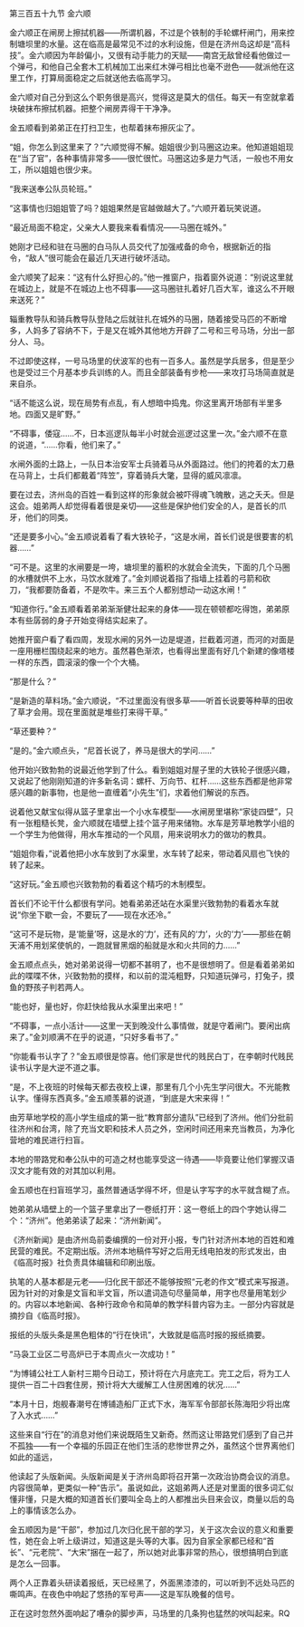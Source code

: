 

第三百五十九节 金六顺

金六顺正在闸房上擦拭机器――所谓机器，不过是个铁制的手轮螺杆闸门，用来控制塘坝里的水量。这在临高是最常见不过的水利设施，但是在济州岛这却是“高科技”。金六顺因为年龄偏小，又很有动手能力的天赋――南宫无敌曾经看他做过一个弹弓，和他自己全套木工机械加工出来红木弹弓相比也毫不逊色――就派他在这里工作，打算局面稳定之后就送他去临高学习。

金六顺对自己分到这么个职务很是高兴，觉得这是莫大的信任。每天一有空就拿着块破抹布擦拭机器。把整个闸房弄得干干净净。

金五顺看到弟弟正在打扫卫生，也帮着抹布擦灰尘了。

“姐，你怎么到这里来了？”六顺觉得不解。姐姐很少到马圈这边来。他知道姐姐现在“当了官”，各种事情非常多――很忙很忙。马圈这边多是力气活，一般也不用女工，所以姐姐也很少来。

“我来送奉公队员轮班。”

“这事情也归姐姐管了吗？姐姐果然是官越做越大了。”六顺开着玩笑说道。

“最近局面不稳定，父亲大人要我来看看情况――马圈在城外。”

她刚才已经和驻在马圈的白马队人员交代了加强戒备的命令，根据新近的指令，“敌人”很可能会在最近几天进行破坏活动。

金六顺笑了起来：“这有什么好担心的。”他一推窗户，指着窗外说道：“别说这里就在城边上，就是不在城边上也不碍事――这马圈驻扎着好几百大军，谁这么不开眼来送死？”

辎重教导队和骑兵教导队登陆之后就驻扎在城外的马圈，随着接受马匹的不断增多，人妈多了容纳不下，于是又在城外其他地方开辟了二号和三号马场，分出一部分人、马。

不过即使这样，一号马场里的伏波军的也有一百多人。虽然是学兵居多，但是至少也是受过三个月基本步兵训练的人。而且全部装备有步枪――来攻打马场简直就是来自杀。

“话不能这么说，现在局势有点乱，有人想暗中捣鬼。你这里离开场部有半里多地。四面又是旷野。”

“不碍事，倭寇……不，日本巡逻队每半小时就会巡逻过这里一次。”金六顺不在意的说道，“……你看，他们来了。”

水闸外面的土路上，一队日本治安军士兵骑着马从外面路过。他们的挎着的太刀悬在马背上，士兵们都戴着“阵笠”，穿着骑兵大氅，显得的威风凛凛。

要在过去，济州岛的百姓一看到这样的形象就会被吓得魂飞魄散，逃之夭夭。但是这会。姐弟两人却觉得看着很是亲切――这些是保护他们安全的人，是首长的爪牙，他们的同类。

“还是要多小心。”金五顺说着看了看大铁轮子，“这是水闸，首长们说是很要害的机器……”

“可不是。这里的水闸要是一垮，塘坝里的蓄积的水就会全流失，下面的几个马圈的水槽就供不上水，马饮水就难了。”金刘顺说着指了指墙上挂着的弓箭和砍刀，“我都要防备着，不是吹牛。来三五个人都别想动一动这水闸！”

“知道你行。”金五顺看着弟弟渐渐健壮起来的身体――现在顿顿都吃得饱，弟弟原本有些孱弱的身子开始变得结实起来了。

她推开窗户看了看四周，发现水闸的另外一边是堤道，拦截着河道，而河的对面是一座用栅栏围绕起来的地方。虽然暮色渐浓，也看得出里面有好几个新建的像塔楼一样的东西，圆滚滚的像一个个大桶。

“那是什么？”

“是新造的草料场。”金六顺说，“不过里面没有很多草――听首长说要等种草的田收了草才会用。现在里面就是堆些打来得干草。”

“草还要种？”

“是的。”金六顺点头，“尼首长说了，养马是很大的学问……”

他开始兴致勃勃的说最近他学到了什么。看到姐姐对屋子里的大铁轮子很感兴趣，又说起了他刚刚知道的许多新名词：螺杆、万向节、杠杆……这些东西都是他非常感兴趣的新事物，也是他一直缠着“小先生”们，求着他们解说的东西。

说着他又献宝似得从篮子里拿出一个小水车模型――水闸房里堪称“家徒四壁”，只有一张粗糙长凳，金六顺就在墙壁上挂个篮子用来储物。水车是芳草地教学小组的一个学生为他做得，用水车推动的一个风扇，用来说明水力的做功的教具。

“姐姐你看，”说着他把小水车放到了水渠里，水车转了起来，带动着风扇也飞快的转了起来。

“这好玩。”金五顺也兴致勃勃的看着这个精巧的木制模型。

首长们不论干什么都很有学问。她看弟弟还站在水渠里兴致勃勃的看着水车就说“你坐下歇一会，不要玩了――现在水还冷。”

“这可不是玩物，是‘能量’呀，这是水的‘力’，还有风的‘力’，火的‘力’――那些在朝天浦不用划桨使帆的，一跑就冒黑烟的船就是水和火共同的力……”

金五顺点点头，她对弟弟说得一切都不甚明了，也不是很想明了。但是看着弟弟如此的喋喋不休，兴致勃勃的摸样，和以前的混沌粗野，只知道玩弹弓，打兔子，摸鱼的野孩子判若两人。

“能也好，量也好，你赶快给我从水渠里出来吧！”

“不碍事，一点小活计――这里一天到晚没什么事情做，就是守着闸门。要闲出病来了。”金刘顺满不在乎的说道，“只好多看书了。”

“你能看书认字了？”金五顺很是惊喜。他们家是世代的贱民白丁，在李朝时代贱民读书认字是大逆不道之事。

“是，不上夜班的时候每天都去夜校上课，那里有几个小先生学问很大。不光能教认字。懂得东西真多。”金五顺羡慕的说道，“到底是大宋来得！”

由芳草地学校的高小学生组成的第一批“教育部分遣队”已经到了济州。他们分批前往济州和台湾，除了充当文职和技术人员之外，空闲时间还用来充当教员，为净化营地的难民进行扫盲。

本地的带路党和奉公队中的可造之材也能享受这一待遇――毕竟要让他们掌握汉语汉文才能有效的对其加以利用。

金五顺也在扫盲班学习，虽然普通话学得不坏，但是认字写字的水平就含糊了点。

她弟弟从墙壁上的一个篮子里拿出了一卷纸打开：这一卷纸上的四个字她认得二个：“济州”。他弟弟读了起来：“济州新闻”。

《济州新闻》是由济州岛前委编撰的一份对开小报，专门针对济州本地的百姓和难民营的难民。不定期出版。济州本地稿件写好之后用无线电拍发的形式发出，由《临高时报》社负责具体编辑和印刷出版。

执笔的人基本都是元老――归化民干部还不能够按照“元老的作文”模式来写报道。因为针对的对象是文盲和半文盲，所以遣词造句尽量简单，用字也尽量用笔划少的。内容以本地新闻、各种行政命令和简单的教学科普内容为主。一部分内容就是摘抄自《临高时报》。

报纸的头版头条是黑色粗体的“行在快讯”，大致就是临高时报的报纸摘要。

“马袅工业区二号高炉已于本周点火一次成功！”

“为博铺公社工人新村三期今日动工，预计将在六月底完工。完工之后，将为工人提供一百二十四套住房，预计将大大缓解工人住房困难的状况……”

“本月十日，炮舰春潮号在博铺造船厂正式下水，海军军令部部长陈海阳少将出席了入水式……”

这些来自“行在”的消息对他们来说既陌生又新奇。然而这让带路党们感到了自己并不孤独――有一个幸福的乐园正在他们生活的悲惨世界之外，虽然这个世界离他们如此的遥远，

他读起了头版新闻。头版新闻是关于济州岛即将召开第一次政治协商会议的消息。内容很简单，更类似一种“告示”。虽说如此，这姐弟两人还是对里面的很多词汇似懂非懂，只是大概的知道首长们要叫全岛上的人都推出头目来会议，商量以后的岛上的事情该怎么办。

金五顺因为是“干部”，参加过几次归化民干部的学习，关于这次会议的意义和重要性，她在会上听上级讲过，知道这是头等的大事。因为自家全家都已经和“首长”、“元老院”、“大宋”捆在一起了，所以她对此事非常的热心，很想搞明白到底是怎么一回事。

两个人正靠着头研读着报纸，天已经黑了，外面黑漆漆的，可以听到不远处马匹的嘶鸣声。在夜色中响起了悠扬的军号声――这是军队晚餐的信号。

正在这时忽然外面响起了嘈杂的脚步声，马场里的几条狗也猛然的吠叫起来。RQ

